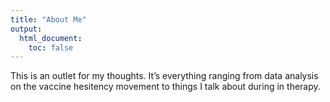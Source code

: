 ```yaml
---
title: "About Me"
output:
  html_document:
    toc: false
---
```



This is an outlet for my thoughts.  It's everything ranging from data analysis on the vaccine hesitency movement to things I talk about during in therapy.  